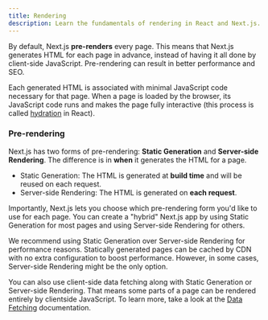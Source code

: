```yaml
---
title: Rendering
description: Learn the fundamentals of rendering in React and Next.js.
---
```


By default, Next.js **pre-renders** every page. This means that Next.js generates HTML for each page in advance, instead of having it all done by client-side JavaScript. Pre-rendering can result in better performance and SEO.

Each generated HTML is associated with minimal JavaScript code necessary for that page. When a page is loaded by the browser, its JavaScript code runs and makes the page fully interactive (this process is called [hydration](https://react.dev/reference/react-dom/client/hydrateRoot) in React).

### Pre-rendering

Next.js has two forms of pre-rendering: **Static Generation** and **Server-side Rendering**. The difference is in **when** it generates the HTML for a page.

-   Static Generation: The HTML is generated at **build time** and will be reused on each request.
-   Server-side Rendering: The HTML is generated on **each request**.

Importantly, Next.js lets you choose which pre-rendering form you'd like to use for each page. You can create a "hybrid" Next.js app by using Static Generation for most pages and using Server-side Rendering for others.

We recommend using Static Generation over Server-side Rendering for performance reasons. Statically generated pages can be cached by CDN with no extra configuration to boost performance. However, in some cases, Server-side Rendering might be the only option.

You can also use client-side data fetching along with Static Generation or Server-side Rendering. That means some parts of a page can be rendered entirely by clientside JavaScript. To learn more, take a look at the [Data Fetching](/docs/pages/building-your-application/data-fetching/client-side) documentation.
